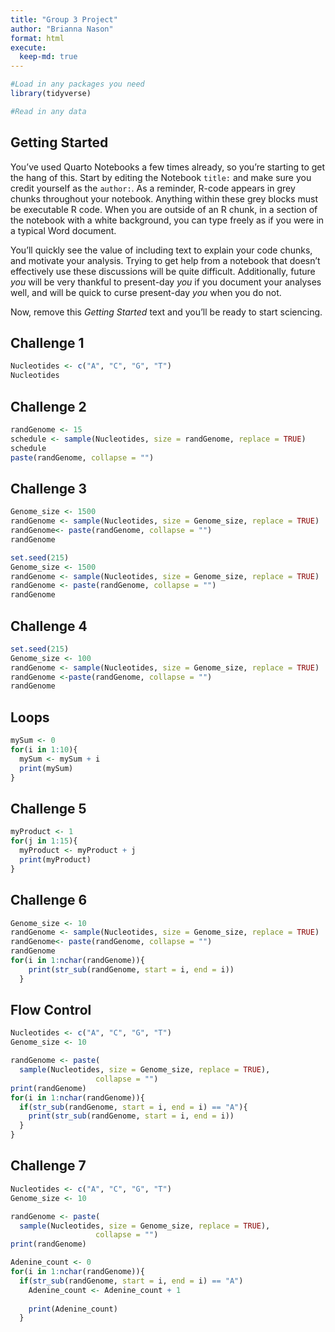 ```yaml
---
title: "Group 3 Project"
author: "Brianna Nason"
format: html
execute:
  keep-md: true
---
```


```r
#Load in any packages you need
library(tidyverse)

#Read in any data

```

## Getting Started

You've used Quarto Notebooks a few times already, so you're starting to get the hang of this. Start by editing the Notebook `title:` and make sure you credit yourself as the `author:`. As a reminder, R-code appears in grey chunks throughout your notebook. Anything within these grey blocks must be executable R code. When you are outside of an R chunk, in a section of the notebook with a white background, you can type freely as if you were in a typical Word document.

You'll quickly see the value of including text to explain your code chunks, and motivate your analysis. Trying to get help from a notebook that doesn't effectively use these discussions will be quite difficult. Additionally, future *you* will be very thankful to present-day *you* if you document your analyses well, and will be quick to curse present-day *you* when you do not.

Now, remove this *Getting Started* text and you'll be ready to start sciencing.

## Challenge 1

```r
Nucleotides <- c("A", "C", "G", "T")
Nucleotides
```

## Challenge 2

```r
randGenome <- 15
schedule <- sample(Nucleotides, size = randGenome, replace = TRUE)
schedule
paste(randGenome, collapse = "")
```

## Challenge 3

```r
Genome_size <- 1500
randGenome <- sample(Nucleotides, size = Genome_size, replace = TRUE)
randGenome<- paste(randGenome, collapse = "")
randGenome
```

```r
set.seed(215)
Genome_size <- 1500
randGenome <- sample(Nucleotides, size = Genome_size, replace = TRUE)
randGenome <- paste(randGenome, collapse = "")
randGenome
```

## Challenge 4

```r
set.seed(215)
Genome_size <- 100
randGenome <- sample(Nucleotides, size = Genome_size, replace = TRUE)
randGenome <-paste(randGenome, collapse = "")
randGenome
```

## Loops

```r
mySum <- 0
for(i in 1:10){
  mySum <- mySum + i
  print(mySum)
}
```

## Challenge 5

```r
myProduct <- 1
for(j in 1:15){
  myProduct <- myProduct + j
  print(myProduct)
}
```

## Challenge 6

```r
Genome_size <- 10
randGenome <- sample(Nucleotides, size = Genome_size, replace = TRUE)
randGenome<- paste(randGenome, collapse = "")
randGenome
for(i in 1:nchar(randGenome)){
    print(str_sub(randGenome, start = i, end = i))
  }

```

## Flow Control

```r
Nucleotides <- c("A", "C", "G", "T")
Genome_size <- 10

randGenome <- paste(
  sample(Nucleotides, size = Genome_size, replace = TRUE),
                   collapse = "")
print(randGenome)
for(i in 1:nchar(randGenome)){
  if(str_sub(randGenome, start = i, end = i) == "A"){
    print(str_sub(randGenome, start = i, end = i))
  }
}
```

## Challenge 7

```r
Nucleotides <- c("A", "C", "G", "T")
Genome_size <- 10

randGenome <- paste(
  sample(Nucleotides, size = Genome_size, replace = TRUE),
                   collapse = "")
print(randGenome)

Adenine_count <- 0
for(i in 1:nchar(randGenome)){
  if(str_sub(randGenome, start = i, end = i) == "A")
    Adenine_count <- Adenine_count + 1
    
    print(Adenine_count)
  }


```
